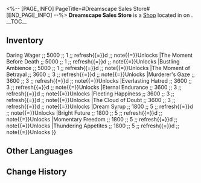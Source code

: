 <%-- [PAGE_INFO]
PageTitle=#Dreamscape Sales Store#
[END_PAGE_INFO] --%>
{{Stub}}
{{Location Infobox
|title    = {{Icon/White|Icon Shop Materials.png}} Dreamscape Sales Store
|image    = Shop Dreamscape Sales Store.png
|type     = Shop
|world    = <!--to be added-->
|region   = 
|area     = <!--to be added-->
|subarea  = 
}}
{{Description|Come and relax... Focus, and look into my eyes...
I see your needs, your desires, and your innermost self...
Focus, and look into my eyes...
Next, I will bring you to experience the most sublime dreamscape...}}
'''Dreamscape Sales Store''' is a [[Shop]] located in <!--area--> on <!--world-->.
<!--
It is operated by [[<shopkeeper>]].
-->
__TOC__

==Inventory==
{{Shop|shop=Dreamscape Sales Store|currency=Credit|refresh=1|note=1|total=1
|Nameless's Memory Bubble ;; 100000 ;; 1
|All or Nothing ;; text{{=}}Daring Wager ;; 5000 ;; 1 ;; refresh{{=}}d ;; note{{=}}Unlocks {{cx}}<!--SubMission, 404032501-->
|The Moment Before Death ;; 5000 ;; 1 ;; refresh{{=}}d ;; note{{=}}Unlocks {{cx}}<!--SubMission, 404032501-->
|Bustling Ambience ;; 5000 ;; 1 ;; refresh{{=}}d ;; note{{=}}Unlocks {{cx}}<!--SubMission, 404032501-->
|The Moment of Betrayal ;; 3600 ;; 3 ;; refresh{{=}}d ;; note{{=}}Unlocks {{cx}}<!--SubMission, 404032501-->
|Murderer's Gaze ;; 3600 ;; 3 ;; refresh{{=}}d ;; note{{=}}Unlocks {{cx}}<!--SubMission, 404032501-->
|Everlasting Hatred ;; 3600 ;; 3 ;; refresh{{=}}d ;; note{{=}}Unlocks {{cx}}<!--SubMission, 404032501-->
|Eternal Endurance ;; 3600 ;; 3 ;; refresh{{=}}d ;; note{{=}}Unlocks {{cx}}<!--SubMission, 404032501-->
|Fleeting Happiness ;; 3600 ;; 3 ;; refresh{{=}}d ;; note{{=}}Unlocks {{cx}}<!--SubMission, 404032501-->
|The Cloud of Doubt ;; 3600 ;; 3 ;; refresh{{=}}d ;; note{{=}}Unlocks {{cx}}<!--SubMission, 404032501-->
|Dream Syrup ;; 1800 ;; 5 ;; refresh{{=}}d ;; note{{=}}Unlocks {{cx}}<!--SubMission, 404032501-->
|Bright Future ;; 1800 ;; 5 ;; refresh{{=}}d ;; note{{=}}Unlocks {{cx}}<!--SubMission, 404032501-->
|Momentary Freedom ;; 1800 ;; 5 ;; refresh{{=}}d ;; note{{=}}Unlocks {{cx}}<!--SubMission, 404032501-->
|Thundering Appetites ;; 1800 ;; 5 ;; refresh{{=}}d ;; note{{=}}Unlocks {{cx}}<!--SubMission, 404032501-->
}}
<!--
==Location==
{{Map Embed|<map name>|<marker id>}}
--><!--
==Achievements==
{{Achievements by Category Table|topic=Dreamscape Sales Store}}
-->
==Other Languages==
{{Other Languages
|en   = Dreamscape Sales Store
|zhs  = 梦境贩售店
|zht  = 夢境販售店
|ja   = 夢境ショップ
|ko   = 꿈세계 판매점
|es   = Tienda de paisajes oníricos
|fr   = Boutique du Pays des rêves
|ru   = Торговый дом Мира грёз
|th   = ร้านค้าแดนฝัน
|vi   = Cửa Hàng Bán Cõi Mộng
|de   = Traumlandschaft-Shop
|id   = Dreamscape Sales Store
|pt   = Loja de Ofertas do Mundonírico
}}

==Change History==
{{Change History|2.0}}